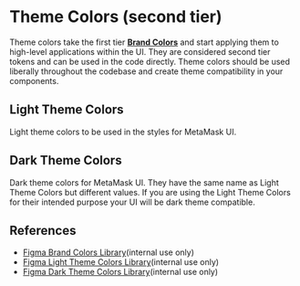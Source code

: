 

<Meta title="Design Tokens/Theme Colors" />

# Theme Colors (second tier)

Theme colors take the first tier [**Brand Colors**](/docs/colors-brandcolors--default-story) and start applying them to high-level applications within the UI. They are considered second tier tokens and can be used in the code directly. Theme colors should be used liberally throughout the codebase and create theme compatibility in your components.

## Light Theme Colors

Light theme colors to be used in the styles for MetaMask UI.

<Canvas>
  <Story id="colors-themecolors--light-theme-colors" />
</Canvas>

## Dark Theme Colors

Dark theme colors for MetaMask UI. They have the same name as Light Theme Colors but different values. If you are using the Light Theme Colors for their intended purpose your UI will be dark theme compatible.

<Canvas>
  <Story id="colors-themecolors--dark-theme-colors" />
</Canvas>

## References

- [Figma Brand Colors Library](https://www.figma.com/file/cBAUPFMnbv6tHR1J8KvBI2/Brand-Colors?node-id=0%3A1)(internal use only)
- [Figma Light Theme Colors Library](https://www.figma.com/file/kdFzEC7xzSNw7cXteqgzDW/Light-Theme-Colors?node-id=0%3A1)(internal use only)
- [Figma Dark Theme Colors Library](https://www.figma.com/file/rLKsoqpjyoKauYnFDcBIbO/Dark-Theme-Colors?node-id=0%3A1)(internal use only)
